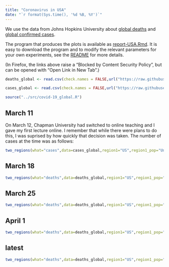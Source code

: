 ```yaml
---
title: "Coronavirus in USA"
date: "`r format(Sys.time(), '%d %B, %Y')`"
---
```


We use the data from Johns Hopkins University about [global deaths](https://github.com/CSSEGISandData/COVID-19/blob/master/csse_covid_19_data/csse_covid_19_time_series/time_series_covid19_deaths_global.csv)  and [global confirmed cases](https://github.com/CSSEGISandData/COVID-19/blob/master/csse_covid_19_data/csse_covid_19_time_series/time_series_covid19_confirmed_global.csv).

The program that produces the plots is available as [report-USA.Rmd](https://github.com/alexhkurz/coronavirus-in-R/blob/master/reports/report-USA.Rmd). It is easy to download the program and to modify the relevant parameters for your own experiments, see the [README](https://github.com/alexhkurz/coronavirus-in-R/) for more details.

(In Firefox, the links above raise a "Blocked by Content Security Policy", but can be opened with "Open Link in New Tab".)
    
```r
deaths_global <- read.csv(check.names = FALSE,url("https://raw.githubusercontent.com/CSSEGISandData/COVID-19/master/csse_covid_19_data/csse_covid_19_time_series/time_series_covid19_deaths_global.csv"))

cases_global <- read.csv(check.names = FALSE,url("https://raw.githubusercontent.com/CSSEGISandData/COVID-19/master/csse_covid_19_data/csse_covid_19_time_series/time_series_covid19_confirmed_global.csv"))

source("../src/covid-19_global.R")
```


## March 11

On March 12, Chapman University had switched to online teaching and I gave my first lecture online. I remember that while there were plans to do this, I was suprised by how quickly that decision was taken. The number of cases at the time was as follows:

```r
two_regions(what="cases",data=cases_global,region1="US",region1_pop="United States" ,region2="Italy",last_day="3/11/20",range=12,lag=15)
```

## March 18

```r
two_regions(what="deaths",data=deaths_global,region1="US",region1_pop="United States",region2="Italy",last_day="3/18/20",range=18,lag=18) 
```

## March 25

```r
two_regions(what="deaths",data=deaths_global,region1="US",region1_pop="United States",region2="Italy",last_day="3/25/20",lag=19)
```

## April 1

```r
two_regions(what="deaths",data=deaths_global,region1="US",region1_pop="United States",region2="Italy",last_day="4/1/20",lag=20)
```

## latest

```r
two_regions(what="deaths",data=deaths_global,region1="US",region1_pop="United States",region2="Italy",lag=23)
```
